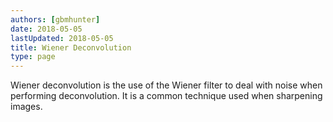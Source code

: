 ```yaml
---
authors: [gbmhunter]
date: 2018-05-05
lastUpdated: 2018-05-05
title: Wiener Deconvolution
type: page
---
```


<WarningIsNotes />

Wiener deconvolution is the use of the Wiener filter to deal with noise when performing deconvolution. It is a common technique used when sharpening images.
